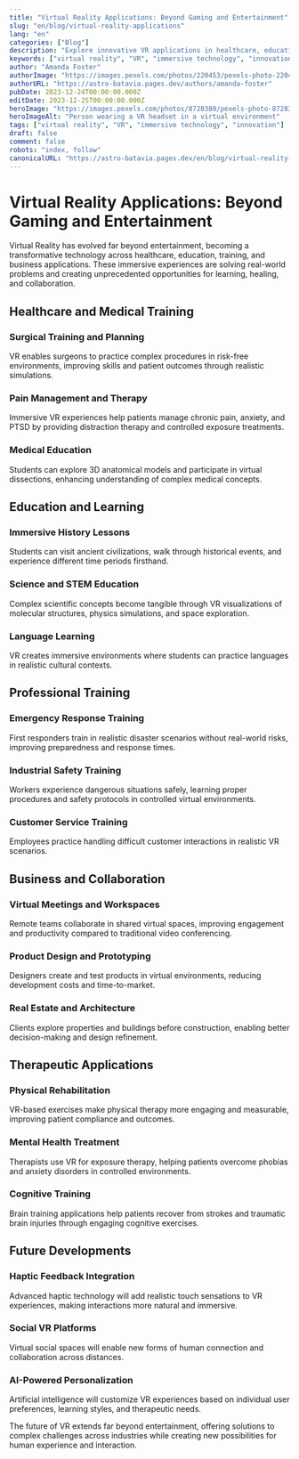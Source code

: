 ```yaml
---
title: "Virtual Reality Applications: Beyond Gaming and Entertainment"
slug: "en/blog/virtual-reality-applications"
lang: "en"
categories: ["Blog"]
description: "Explore innovative VR applications in healthcare, education, training, and business that are transforming industries and creating new possibilities."
keywords: ["virtual reality", "VR", "immersive technology", "innovation"]
author: "Amanda Foster"
authorImage: "https://images.pexels.com/photos/220453/pexels-photo-220453.jpeg?auto=compress&cs=tinysrgb&w=1260&h=750&dpr=1"
authorURL: "https://astro-batavia.pages.dev/authors/amanda-foster"
pubDate: 2023-12-24T00:00:00.000Z
editDate: 2023-12-25T00:00:00.000Z
heroImage: "https://images.pexels.com/photos/8728380/pexels-photo-8728380.jpeg?auto=compress&cs=tinysrgb&w=1260&h=750&dpr=1"
heroImageAlt: "Person wearing a VR headset in a virtual environment"
tags: ["virtual reality", "VR", "immersive technology", "innovation"]
draft: false
comment: false
robots: "index, follow"
canonicalURL: "https://astro-batavia.pages.dev/en/blog/virtual-reality-applications"
---
```


# Virtual Reality Applications: Beyond Gaming and Entertainment

Virtual Reality has evolved far beyond entertainment, becoming a transformative technology across healthcare, education, training, and business applications. These immersive experiences are solving real-world problems and creating unprecedented opportunities for learning, healing, and collaboration.

## Healthcare and Medical Training

### Surgical Training and Planning

VR enables surgeons to practice complex procedures in risk-free environments, improving skills and patient outcomes through realistic simulations.

### Pain Management and Therapy

Immersive VR experiences help patients manage chronic pain, anxiety, and PTSD by providing distraction therapy and controlled exposure treatments.

### Medical Education

Students can explore 3D anatomical models and participate in virtual dissections, enhancing understanding of complex medical concepts.

## Education and Learning

### Immersive History Lessons

Students can visit ancient civilizations, walk through historical events, and experience different time periods firsthand.

### Science and STEM Education

Complex scientific concepts become tangible through VR visualizations of molecular structures, physics simulations, and space exploration.

### Language Learning

VR creates immersive environments where students can practice languages in realistic cultural contexts.

## Professional Training

### Emergency Response Training

First responders train in realistic disaster scenarios without real-world risks, improving preparedness and response times.

### Industrial Safety Training

Workers experience dangerous situations safely, learning proper procedures and safety protocols in controlled virtual environments.

### Customer Service Training

Employees practice handling difficult customer interactions in realistic VR scenarios.

## Business and Collaboration

### Virtual Meetings and Workspaces

Remote teams collaborate in shared virtual spaces, improving engagement and productivity compared to traditional video conferencing.

### Product Design and Prototyping

Designers create and test products in virtual environments, reducing development costs and time-to-market.

### Real Estate and Architecture

Clients explore properties and buildings before construction, enabling better decision-making and design refinement.

## Therapeutic Applications

### Physical Rehabilitation

VR-based exercises make physical therapy more engaging and measurable, improving patient compliance and outcomes.

### Mental Health Treatment

Therapists use VR for exposure therapy, helping patients overcome phobias and anxiety disorders in controlled environments.

### Cognitive Training

Brain training applications help patients recover from strokes and traumatic brain injuries through engaging cognitive exercises.

## Future Developments

### Haptic Feedback Integration

Advanced haptic technology will add realistic touch sensations to VR experiences, making interactions more natural and immersive.

### Social VR Platforms

Virtual social spaces will enable new forms of human connection and collaboration across distances.

### AI-Powered Personalization

Artificial intelligence will customize VR experiences based on individual user preferences, learning styles, and therapeutic needs.

The future of VR extends far beyond entertainment, offering solutions to complex challenges across industries while creating new possibilities for human experience and interaction.
